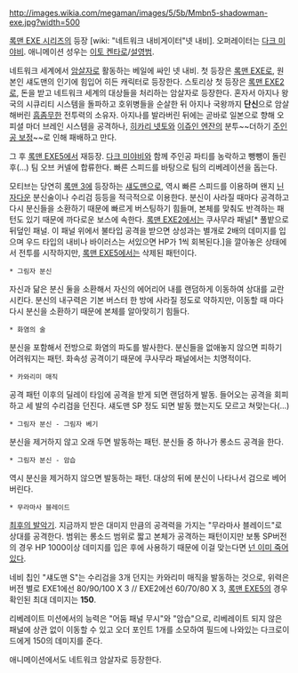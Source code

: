 http://images.wikia.com/megaman/images/5/5b/Mmbn5-shadowman-exe.jpg?width=500

[[록맨 EXE 시리즈]]의 등장 [wiki: "네트워크 내비게이터"넷 내비]. 오퍼레이터는 [[다크 미야비]]. 애니메이션 성우는 [[이토 켄타로]]/[[설영범]].

네트워크 세계에서 [[암살자]]로 활동하는 베일에 싸인 넷 내비. 첫 등장은 [[록맨 EXE]]로, 원본인 섀도맨의 인기에 힘입어 히든 캐릭터로 등장한다. 스토리상 첫 등장은 [[록맨 EXE2]]로, 돈을 받고 네트워크 세계의 대상들을 처리하는 암살자로 등장한다. 혼자서 아지나 왕국의 시큐리티 시스템을 돌파하고 호위병들을 순살한 뒤 아지나 국왕까지 '''단신'''으로 암살해버린 [[흠좀무]]한 전투력의 소유자. 아지나를 발라버린 뒤에는 곧바로 일본으로 향해 오피셜 마더 브레인 시스템을 공격하나, [[히카리 넷토]]와 [[이쥬인 엔잔]]의 분투~~더하기 [[주인공 보정]]~~로 인해 패배하고 만다.

그 후 [[록맨 EXE5]]에서 재등장. [[다크 미야비]]와 함께 주인공 파티를 농락하고 뺑뺑이 돌린 후(...) 팀 오브 커넬에 합류한다. 빠른 스피드를 바탕으로 팀의 리베레이션을 돕는다.

모티브는 당연히 [[록맨 3]]에 등장하는 [[섀도맨]]으로, 역시 빠른 스피드를 이용하며 왠지 [[닌자]]다운 분신술이나 수리검 등등을 적극적으로 이용한다. 분신이 사라질 때마다 공격하고 다시 분신들을 소환하기 때문에 빠르게 버스팅하기 힘들며, 본체를 맞춰도 반격하는 패턴도 있기 때문에 까다로운 보스에 속한다. [[록맨 EXE2]]에서는 쿠사무라 패널[* 풀밭으로 뒤덮인 패널. 이 패널 위에서 불타입 공격을 받으면 상성과는 별개로 2배의 데미지를 입으며 우드 타입의 내비나 바이러스는 서있으면 HP가 1씩 회복된다.]을 깔아놓은 상태에서 전투를 시작하지만, [[록맨 EXE5]]에서는 삭제된 패턴이다.

 * 그림자 분신
자신과 닮은 분신 둘을 소환해서 자신의 에어리어 내를 랜덤하게 이동하여 상대를 교란시킨다. 분신의 내구력은 기본 버스터 한 방에 사라질 정도로 약하지만, 이동할 때 마다 다시 분신을 소환하기 때문에 본체를 알아맞히기 힘들다. 

 * 화염의 술
분신을 포함해서 전방으로 화염의 파도를 발사한다. 분신들을 없애놓지 않으면 피하기 어려워지는 패턴. 화속성 공격이기 때문에 쿠사무라 패널에서는 치명적이다.

 * 카와리미 매직
공격 패턴 이후의 딜레이 타임에 공격을 받게 되면 랜덤하게 발동. 들어오는 공격을 회피하고 세 발의 수리검을 던진다. 섀도맨 SP 정도 되면 발동 했는지도 모르고 쳐맞는다(...)

 * 그림자 분신 - 그림자 베기
분신을 제거하지 않고 오래 두면 발동하는 패턴. 분신들 중 하나가 롱소드 공격을 한다.

 * 그림자 분신 - 암습
역시 분신을 제거하지 않으면 발동하는 패턴. 대상의 뒤에 분신이 나타나서 검으로 베어버린다.

 * 무라마사 블레이드
[[최후의 발악]]기. 지금까지 받은 대미지 만큼의 공격력을 가지는 "무라마사 블레이드"로 상대를 공격한다. 범위는 롱소드 범위로 짧고 본체가 공격하는 패턴이지만 보통 SP버전의 경우 HP 1000이상 데미지를 입은 후에 사용하기 때문에 이걸 맞는다면 [[넌 이미 죽어있다]].


네비 칩인 "섀도맨 S"는 수리검을 3개 던지는 카와리미 매직을 발동하는 것으로, 위력은 버전 별로 EXE1에선 80/90/100 X 3 // EXE2에선 60/70/80 X 3, [[록맨 EXE5]]의 경우 확인된 최대 데미지는 '''150'''. 

리베레이트 미션에서의 능력은 "어둠 패널 무시"와 "암습"으로, 리베레이트 되지 않은 패널에 상관 없이 이동할 수 있고 오더 포인트 1개를 소모하여 필드에 나와있는 다크로이드에게 150의 데미지를 준다.


애니메이션에서도 네트워크 암살자로 등장한다.
